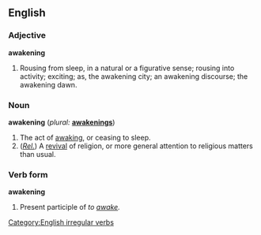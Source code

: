 ==English==

===Adjective===
'''awakening'''
# Rousing from sleep, in a natural or a figurative sense; rousing into activity; exciting; as, the awakening city; an awakening discourse; the awakening dawn.

===Noun===
'''awakening'''  (''plural:'' '''[[awakenings]]''')
#The act of [[awake|awaking]], or ceasing to sleep. 
#(''[[religious|Rel.]]'') A [[revival]] of religion, or more general attention to religious matters than usual.

===Verb form===
'''awakening'''
# Present participle of ''to [[awake]].''

[[Category:English irregular verbs]]